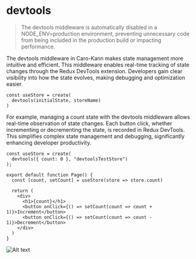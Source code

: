 # devtools

> The devtools middleware is automatically disabled in a NODE_ENV=production environment, preventing unnecessary code from being included in the production build or impacting performance.

The devtools middleware in Caro-Kann makes state management more intuitive and efficient. This middleware enables real-time tracking of state changes through the Redux DevTools extension. Developers gain clear visibility into how the state evolves, making debugging and optimization easier.

```tsx copy showLineNumbers
const useStore = create(
  devtools(initialState, storeName)
)

```
For example, managing a count state with the devtools middleware allows real-time observation of state changes. Each button click, whether incrementing or decrementing the state, is recorded in Redux DevTools. This simplifies complex state management and debugging, significantly enhancing developer productivity.

```tsx copy showLineNumbers
const useStore = create(
  devtools({ count: 0 }, "devtoolsTestStore")
);
 
export default function Page() {
  const [count, setCount] = useStore(store => store.count)
 
  return (
    <div>
      <h1>{count}</h1>
      <button onClick={() => setCount(count => count + 1)}>Increment</button>
      <button onClick={() => setCount(count => count - 1)}>Decrement</button>
    </div>
  )
}
```

![Alt text](/images/devtools.png)

